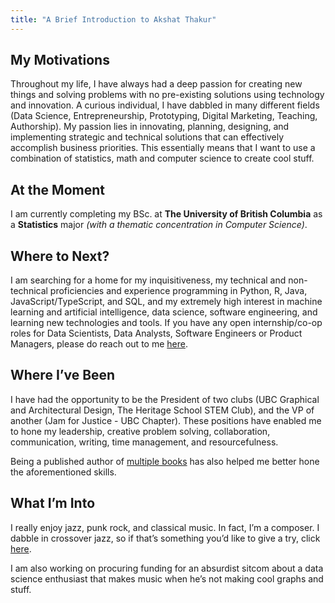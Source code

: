 ```yaml
---
title: "A Brief Introduction to Akshat Thakur"
---
```


## My Motivations
Throughout my life, I have always had a deep passion for creating new things and solving problems with no pre-existing solutions using technology and innovation.
A curious individual, I have dabbled in many different fields (Data Science, Entrepreneurship, Prototyping, Digital Marketing, Teaching, Authorship). My passion lies in innovating, planning, designing, and implementing strategic and technical solutions that can effectively accomplish business priorities. 
This essentially means that I want to use a combination of statistics, math and computer science to create cool stuff.

## At the Moment
I am currently completing my BSc. at **The University of British Columbia** as a **Statistics** major *(with a thematic concentration in Computer Science)*.

## Where to Next?
I am searching for a home for my inquisitiveness, my technical and non-technical proficiencies and experience programming in Python, R, Java, JavaScript/TypeScript, and SQL, and my extremely high interest in machine learning and artificial intelligence, data science, software engineering, and learning new technologies and tools. 
If you have any open internship/co-op roles for Data Scientists, Data Analysts, Software Engineers or Product Managers, please do reach out to me [here](mailto:akshatvsthakur@gmail.com).

## Where I've Been
I have had the opportunity to be the President of two clubs (UBC Graphical and Architectural Design, The Heritage School STEM Club), and the VP of another (Jam for Justice - UBC Chapter). These positions have enabled me to hone my leadership, creative problem solving, collaboration, communication, writing, time management, and resourcefulness.

Being a published author of [multiple books](https://www.amazon.com/Akshat-Thakur/e/B08KNNS2RK?ref=sr_ntt_srch_lnk_1&qid=1614533397&sr=8-1) has also helped me better hone the aforementioned skills.

## What I'm Into
I really enjoy jazz, punk rock, and classical music. In fact, I'm a composer. I dabble in crossover jazz, so if that's something you'd like to give a try, click [here](https://www.youtube.com/channel/UCzDFGGvpOsoS4XAbCMVfVxg). 

I am also working on procuring funding for an absurdist sitcom about a data science enthusiast that makes music when he's not making cool graphs and stuff.
